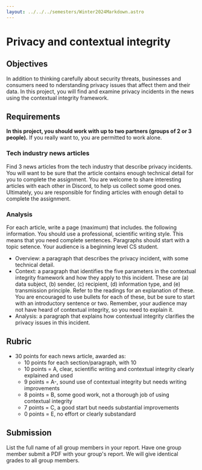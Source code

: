 ```yaml
---
layout: ../../../semesters/Winter2024Markdown.astro
---
```


# Privacy and contextual integrity

## Objectives

In addition to thinking carefully about security threats, businesses and
consumers need to nderstanding privacy issues that affect them and their data.
In this project, you will find and examine privacy incidents in the news using
the contextual integrity framework.

## Requirements

**In this project, you should work with up to two partners (groups of 2 or 3
people).** If you really want to, you are permitted to work alone.

### Tech industry news articles

Find 3 news articles from the tech industry that describe privacy incidents. You
will want to be sure that the article contains enough technical detail for you
to complete the assignment. You are welcome to share interesting articles with
each other in Discord, to help us collect some good ones. Ultimately, you are
responsible for finding articles with enough detail to complete the assignment.

### Analysis

For each article, write a page (maximum) that includes. the following
information. You should use a professional, scientific writing style. This means
that you need complete sentences. Paragraphs should start with a topic setence.
Your audience is a beginning level CS student.

- Overview: a paragraph that describes the privacy incident, with some technical
  detail.
- Context: a paragraph that identifies the five parameters in the contextual
  integrity framework and how they apply to this incident. These are (a) data
  subject, (b) sender, (c) recipient, (d) information type, and (e) transmission
  principle. Refer to the readings for an explanation of these. You are
  encouraged to use bullets for each of these, but be sure to start with an
  introductory sentence or two. Remember, your audience may not have heard of
  contextual integrity, so you need to explain it.
- Analysis: a paragraph that explains how contextual integrity clarifies the
  privacy issues in this incident.

## Rubric

- 30 points for each news article, awarded as:
  - 10 points for each section/paragraph, with 10
  - 10 points = A, clear, scientific writing and contextual integrity clearly
    explained and used
  - 9 points = A-, sound use of contextual integrity but needs writing
    improvements
  - 8 points = B, some good work, not a thorough job of using contextual
    integrity
  - 7 points = C, a good start but needs substantial improvements
  - 0 points = E, no effort or clearly substandard

## Submission

List the full name of all group members in your report. Have one group member
submit a PDF with your group's report. We will give identical grades to all
group members.
